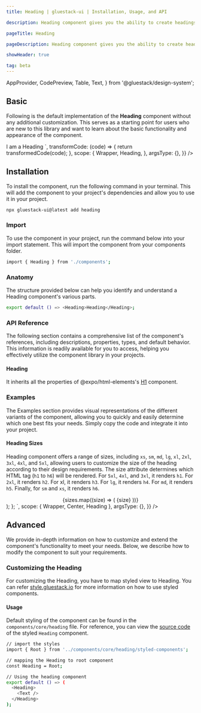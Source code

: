```yaml
---
title: Heading | gluestack-ui | Installation, Usage, and API

description: Heading component gives you the ability to create headings for your page with different sizes and symantics from h1 to h6.

pageTitle: Heading

pageDescription: Heading component gives you the ability to create headings for your page with different sizes and symantics from h1 to h6.

showHeader: true

tag: beta
---
```



<Meta title="components/Typography/Heading" />

  AppProvider,
  CodePreview,
  Table,
  Text,
} from '@gluestack/design-system';


## Basic

Following is the default implementation of the **Heading** component without any additional customization. This serves as a starting point for users who are new to this library and want to learn about the basic functionality and appearance of the component.

<AppProvider>
  <CodePreview
    showComponentRenderer={true}
    showArgsController={false}
    metaData={{
      code: `
 <Heading>I am a Heading</Heading>
`,
      transformCode: (code) => {
        return transformedCode(code);
      },
      scope: {
        Wrapper,
        Heading,
      },
      argsType: {},
    }}
  />
</AppProvider>

## Installation

To install the component, run the following command in your terminal. This will add the component to your project's dependencies and allow you to use it in your project.

```bash
npx gluestack-ui@latest add heading
```

### Import

To use the component in your project, run the command below into your import statement. This will import the component from your components folder.

```bash
import { Heading } from './components';
```

### Anatomy

The structure provided below can help you identify and understand a Heading component's various parts.

```bash
export default () => <Heading>Heading</Heading>;
```

### API Reference

The following section contains a comprehensive list of the component's references, including descriptions, properties, types, and default behavior. This information is readily available for you to access, helping you effectively utilize the component library in your projects.

#### Heading

It inherits all the properties of @expo/html-elements's [H1](https://github.com/expo/expo/tree/main/packages/html-elements) component.

### Examples

The Examples section provides visual representations of the different variants of the component, allowing you to quickly and easily determine which one best fits your needs. Simply copy the code and integrate it into your project.

#### Heading Sizes

Heading component offers a range of sizes, including `xs`, `sm`, `md`, `lg`, `xl`, `2xl`, `3xl`, `4xl`, and `5xl`, allowing users to customize the size of the heading according to their design requirements. The size attribute determines which HTML tag (`h1` to `h6`) will be rendered. For `5xl`, `4xl`, and `3xl`, it renders `h1`. For `2xl`, it renders `h2`. For xl, it renders `h3`. For `lg`, it renders `h4`. For `md`, it renders `h5`. Finally, for `sm` and `xs`, it renders `h6`.

<AppProvider>
  <CodePreview
    showComponentRenderer={true}
    showArgsController={false}
    metaData={{
      code: `
function App() {
  const sizes = [
    'xs',
    'sm',
    'md',
    'lg',
    'xl',
    '2xl',
    '3xl',
    '4xl',
    '5xl',
  ];
  return (
    <Wrapper>
      <Center>
        {sizes.map((size) => (
          <Heading size={size}>{size}</Heading>
        ))}
      </Center>
    </Wrapper>
  );
};
`,
      scope: { Wrapper, Center, Heading },
      argsType: {},
    }}
  />
</AppProvider>

## Advanced

We provide in-depth information on how to customize and extend the component's functionality to meet your needs. Below, we describe how to modify the component to suit your requirements.

### Customizing the Heading

For customizing the Heading, you have to map styled view to Heading. You can refer [style.gluestack.io](https://style.gluestack.io/) for more information on how to use styled components.

#### Usage

Default styling of the component can be found in the `components/core/heading` file. For reference, you can view the [source code](https://github.com/gluestack/gluestack-ui/blob/development/example/storybook/src/ui-components/Heading/index.tsx) of the styled `Heading` component.

```bash
// import the styles
import { Root } from '../components/core/heading/styled-components';

// mapping the Heading to root component
const Heading = Root;

// Using the heading component
export default () => (
  <Heading>
    <Text />
  </Heading>
);
```
